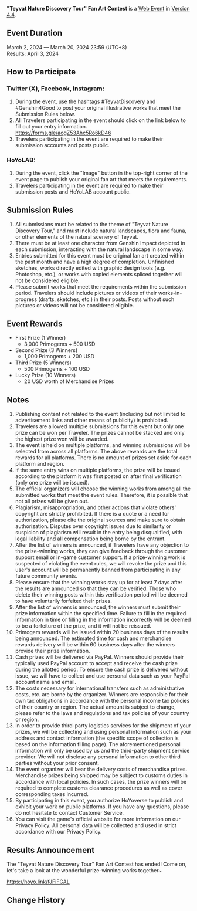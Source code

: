 {{Event
|name              = "Teyvat Nature Discovery Tour" Fan Art Contest
|image             = Teyvat Nature Discovery Tour Fan Art Contest.png
|type              = Web
|group             = Submission
|group2            = Fanart
|time_known        = yes
|time_start        = 2024-03-02 12:00:00
|time_start_offset = UTC+8
|time_end          = 2024-03-20 23:59:59
|time_end_offset   = UTC+8
|link              = https://www.hoyolab.com/contribution/353
}}
'''"Teyvat Nature Discovery Tour" Fan Art Contest''' is a [[Web Event]] in [[Version 4.4]].

==Event Duration==
March 2, 2024 &mdash; March 20, 2024 23:59 (UTC+8)<br>
Results: April 3, 2024

==How to Participate==
===Twitter (X), Facebook, Instagram:===
# During the event, use the hashtags #TeyvatDiscovery and #Genshin4Good to post your original illustrative works that meet the Submission Rules below.
# All Travelers participating in the event should click on the link below to fill out your entry information.<br>https://forms.gle/aogZ53Ahc5Ro6kD46
# Travelers participating in the event are required to make their submission accounts and posts public.

===HoYoLAB:===
# During the event, click the "Image" button in the top-right corner of the event page to publish your original fan art that meets the requirements.
# Travelers participating in the event are required to make their submission posts and HoYoLAB account public.

==Submission Rules==
# All submissions must be related to the theme of "Teyvat Nature Discovery Tour," and must include natural landscapes, flora and fauna, or other elements of the natural scenery of Teyvat.
# There must be at least one character from Genshin Impact depicted in each submission, interacting with the natural landscape in some way.
# Entries submitted for this event must be original fan art created within the past month and have a high degree of completion. Unfinished sketches, works directly edited with graphic design tools (e.g. Photoshop, etc.), or works with copied elements spliced together will not be considered eligible.
# Please submit works that meet the requirements within the submission period. Travelers should include pictures or videos of their works-in-progress (drafts, sketches, etc.) in their posts. Posts without such pictures or videos will not be considered eligible.

==Event Rewards==
* First Prize (1 Winner)
** 3,000 Primogems + 500 USD
* Second Prize (3 Winners)
** 1,000 Primogems + 200 USD
* Third Prize (5 Winners)
** 500 Primogems + 100 USD
* Lucky Prize (10 Winners)
** 20 USD worth of Merchandise Prizes

==Notes==
# Publishing content not related to the event (including but not limited to advertisement links and other means of publicity) is prohibited.
# Travelers are allowed multiple submissions for this event but only one prize can be won per Traveler. The prizes cannot be stacked and only the highest prize won will be awarded.
# The event is held on multiple platforms, and winning submissions will be selected from across all platforms. The above rewards are the total rewards for all platforms. There is no amount of prizes set aside for each platform and region.
# If the same entry wins on multiple platforms, the prize will be issued according to the platform it was first posted on after final verification (only one prize will be issued).
# The official organizers will choose the winning works from among all the submitted works that meet the event rules. Therefore, it is possible that not all prizes will be given out.
# Plagiarism, misappropriation, and other actions that violate others' copyright are strictly prohibited. If there is a quote or a need for authorization, please cite the original sources and make sure to obtain authorization. Disputes over copyright issues due to similarity or suspicion of plagiarism will result in the entry being disqualified, with legal liability and all compensation being borne by the entrant.
# After the list of winners is announced, if Travelers have any objection to the prize-winning works, they can give feedback through the customer support email or in-game customer support. If a prize-winning work is suspected of violating the event rules, we will revoke the prize and this user's account will be permanently banned from participating in any future community events.
# Please ensure that the winning works stay up for at least 7 days after the results are announced so that they can be verified. Those who delete their winning posts within this verification period will be deemed to have voluntarily forfeited their prizes.
# After the list of winners is announced, the winners must submit their prize information within the specified time. Failure to fill in the required information in time or filling in the information incorrectly will be deemed to be a forfeiture of the prize, and it will not be reissued.
# Primogem rewards will be issued within 20 business days of the results being announced. The estimated time for cash and merchandise rewards delivery will be within 60 business days after the winners provide their prize information.
# Cash prizes will be delivered via PayPal. Winners should provide their typically used PayPal account to accept and receive the cash prize during the allotted period. To ensure the cash prize is delivered without issue, we will have to collect and use personal data such as your PayPal account name and email.
# The costs necessary for international transfers such as administrative costs, etc. are borne by the organizer. Winners are responsible for their own tax obligations in accordance with the personal income tax policies of their country or region. The actual amount is subject to change, please refer to the laws and regulations and tax policies of your country or region.
# In order to provide third-party logistics services for the shipment of your prizes, we will be collecting and using personal information such as your address and contact information (the specific scope of collection is based on the information filling page). The aforementioned personal information will only be used by us and the third-party shipment service provider. We will not disclose any personal information to other third parties without your prior consent.
# The event organizer will bear the delivery costs of merchandise prizes. Merchandise prizes being shipped may be subject to customs duties in accordance with local policies. In such cases, the prize winners will be required to complete customs clearance procedures as well as cover corresponding taxes incurred.
# By participating in this event, you authorize HoYoverse to publish and exhibit your work on public platforms. If you have any questions, please do not hesitate to contact Customer Service.
# You can visit the game's official website for more information on our Privacy Policy. All personal data will be collected and used in strict accordance with our Privacy Policy.

==Results Announcement==
The "Teyvat Nature Discovery Tour" Fan Art Contest has ended! Come on, let's take a look at the wonderful prize-winning works together~

https://hoyo.link/fJFiFGAL

==Change History==
{{Change History|4.4}}